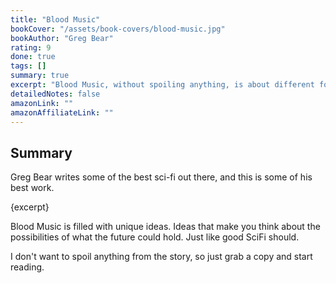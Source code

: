 ```yaml
---
title: "Blood Music"
bookCover: "/assets/book-covers/blood-music.jpg"
bookAuthor: "Greg Bear"
rating: 9
done: true
tags: []
summary: true
excerpt: "Blood Music, without spoiling anything, is about different forms of intelligence, about something alien to us, about biotechnology and experiment, about humans and how we cling to our notions of normal and the \"self\". It deals with all of these questions, and weaves them into a beautiful story."
detailedNotes: false
amazonLink: ""
amazonAffiliateLink: ""
---
```


## Summary

Greg Bear writes some of the best sci-fi out there, and this is some of his best work. 

<p>{excerpt}</p>

Blood Music is filled with unique ideas. Ideas that make you think about the possibilities of what the future could hold. Just like good SciFi should.

I don't want to spoil anything from the story, so just grab a copy and start reading. 